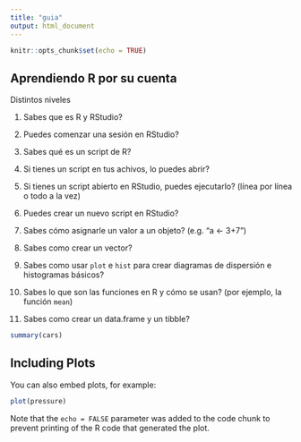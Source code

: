 ```yaml
---
title: "guia"
output: html_document
---
```


```r
knitr::opts_chunk$set(echo = TRUE)
```

## Aprendiendo R por su cuenta

Distintos niveles

1. Sabes que es R y RStudio?

2. Puedes comenzar una sesión en RStudio?

3. Sabes qué es un script de R?

4. Si tienes un script en tus achivos, lo puedes abrir?

5. Si tienes un script abierto en RStudio, puedes ejecutarlo? (línea por línea o todo a la vez)

6. Puedes crear un nuevo script en RStudio?

7. Sabes cómo asignarle un valor a un objeto? (e.g.  "a <- 3+7")

8. Sabes como crear un vector?

9. Sabes como usar `plot` e `hist` para crear diagramas de dispersión e histogramas básicos?

10. Sabes lo que son las funciones en R y cómo se usan? (por ejemplo, la función `mean`)

11. Sabes como crear un data.frame y un tibble?







```r
summary(cars)
```

## Including Plots

You can also embed plots, for example:

```r
plot(pressure)
```

Note that the `echo = FALSE` parameter was added to the code chunk to prevent printing of the R code that generated the plot.

